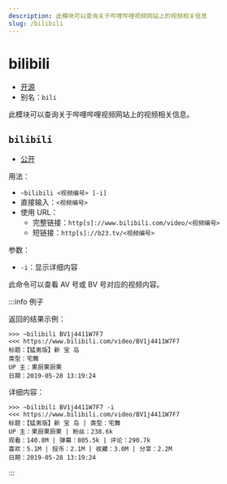```yaml
---
description: 此模块可以查询关于哔哩哔哩视频网站上的视频相关信息
slug: /bilibili
---
```


# bilibili

-   [开源](/docs/help/faq#为什么有些模块没有开源)
-   别名：`bili`

此模块可以查询关于哔哩哔哩视频网站上的视频相关信息。

## `bilibili`

-   [公开](permissions)

用法：

-   `~bilibili <视频编号> [-i]`
-   直接输入：`<视频编号>`
-   使用 URL：
    -   完整链接：`http[s]://www.bilibili.com/video/<视频编号>`
    -   短链接：`http[s]://b23.tv/<视频编号>`

参数：

-   `-i`：显示详细内容

此命令可以查看 AV 号或 BV 号对应的视频内容。

:::info 例子

返回的结果示例：

```
>>> ~bilibili BV1j4411W7F7
<<< https://www.bilibili.com/video/BV1j4411W7F7
标题：【猛男版】新 宝 岛
类型：宅舞
UP 主：果厨果厨果
日期：2019-05-28 13:19:24
```

详细内容：

```
>>> ~bilibili BV1j4411W7F7 -i
<<< https://www.bilibili.com/video/BV1j4411W7F7
标题：【猛男版】新 宝 岛 | 类型：宅舞
UP 主：果厨果厨果 | 粉丝：238.6k
观看：140.8M | 弹幕：805.5k | 评论：290.7k
喜欢：5.1M | 投币：2.1M | 收藏：3.0M | 分享：2.2M
日期：2019-05-28 13:19:24
```

:::
